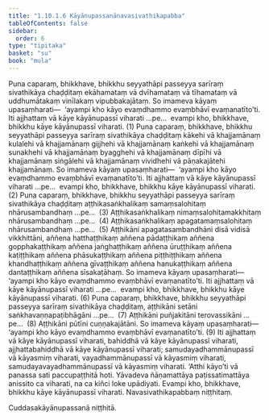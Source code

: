 ```yaml
---
title: "1.10.1.6 Kāyānupassanānavasivathikapabba"
tableOfContents: false
sidebar:
  order: 6
type: "tipitaka"
basket: "su"
book: "mula"
---
```



<DynamicBreadcrumb />

<Division number="112" book="mula" bookNo="9" page="73">

<Paragraph number="325" book="mula">
Puna caparaṃ, bhikkhave, bhikkhu seyyathāpi passeyya sarīraṃ sivathikāya chaḍḍitaṃ ekāhamataṃ vā dvīhamataṃ vā tīhamataṃ vā uddhumātakaṃ vinīlakaṃ vipubbakajātaṃ. So imameva kāyaṃ upasaṃharati—  ‘ayampi kho kāyo evaṃdhammo evaṃbhāvī evaṃanatīto’ti. Iti ajjhattaṃ vā kāye kāyānupassī viharati …pe…  evampi kho, bhikkhave, bhikkhu kāye kāyānupassī viharati. (1)
</Paragraph>

<Paragraph number="326" book="mula">
Puna caparaṃ, bhikkhave, bhikkhu seyyathāpi passeyya sarīraṃ sivathikāya chaḍḍitaṃ kākehi vā khajjamānaṃ kulalehi vā khajjamānaṃ gijjhehi vā khajjamānaṃ kaṅkehi vā khajjamānaṃ sunakhehi vā khajjamānaṃ byagghehi vā khajjamānaṃ dīpīhi vā khajjamānaṃ siṅgālehi vā khajjamānaṃ vividhehi vā pāṇakajātehi khajjamānaṃ. So imameva kāyaṃ upasaṃharati—  ‘ayampi kho kāyo evaṃdhammo evaṃbhāvī evaṃanatīto’ti. Iti ajjhattaṃ vā kāye kāyānupassī viharati …pe…  evampi kho, bhikkhave, bhikkhu kāye kāyānupassī viharati. (2)
</Paragraph>

<Paragraph number="327" book="mula">
Puna caparaṃ, bhikkhave, bhikkhu seyyathāpi passeyya sarīraṃ sivathikāya chaḍḍitaṃ aṭṭhikasaṅkhalikaṃ samaṃsalohitaṃ nhārusambandhaṃ …pe…  (3)
</Paragraph>

<Paragraph number="328" book="mula">
Aṭṭhikasaṅkhalikaṃ nimaṃsalohitamakkhitaṃ nhārusambandhaṃ …pe…  (4)
</Paragraph>

<Paragraph number="329" book="mula">
Aṭṭhikasaṅkhalikaṃ apagatamaṃsalohitaṃ nhārusambandhaṃ …pe…  (5)
</Paragraph>

<Paragraph number="330" book="mula">
Aṭṭhikāni apagatasambandhāni disā vidisā vikkhittāni, aññena hatthaṭṭhikaṃ aññena pādaṭṭhikaṃ aññena gopphakaṭṭhikaṃ aññena jaṅghaṭṭhikaṃ aññena ūruṭṭhikaṃ aññena kaṭiṭṭhikaṃ aññena phāsukaṭṭhikaṃ aññena piṭṭhiṭṭhikaṃ aññena khandhaṭṭhikaṃ aññena gīvaṭṭhikaṃ aññena hanukaṭṭhikaṃ aññena dantaṭṭhikaṃ aññena sīsakaṭāhaṃ. So imameva kāyaṃ upasaṃharati—  ‘ayampi kho kāyo evaṃdhammo evaṃbhāvī evaṃanatīto’ti. Iti ajjhattaṃ vā kāye kāyānupassī viharati …pe…  evampi kho, bhikkhave, bhikkhu kāye kāyānupassī viharati. (6)
</Paragraph>

<Paragraph number="331" book="mula">
Puna caparaṃ, bhikkhave, bhikkhu seyyathāpi passeyya sarīraṃ sivathikāya chaḍḍitaṃ, aṭṭhikāni setāni saṅkhavaṇṇapaṭibhāgāni …pe…  (7)
</Paragraph>

<Paragraph number="332" book="mula">
Aṭṭhikāni puñjakitāni terovassikāni …pe…  (8)
</Paragraph>

<Paragraph number="333" book="mula">
Aṭṭhikāni pūtīni cuṇṇakajātāni. So imameva kāyaṃ upasaṃharati—  ‘ayampi kho kāyo evaṃdhammo evaṃbhāvī evaṃanatīto’ti. (9)
</Paragraph>

<Paragraph number="334" book="mula">
Iti ajjhattaṃ vā kāye kāyānupassī viharati, bahiddhā vā kāye kāyānupassī viharati, ajjhattabahiddhā vā kāye kāyānupassī viharati; samudayadhammānupassī vā kāyasmiṃ viharati, vayadhammānupassī vā kāyasmiṃ viharati, samudayavayadhammānupassī vā kāyasmiṃ viharati. ‘Atthi kāyo’ti vā panassa sati paccupaṭṭhitā hoti. Yāvadeva ñāṇamattāya paṭissatimattāya anissito ca viharati, na ca kiñci loke upādiyati. Evampi kho, bhikkhave, bhikkhu kāye kāyānupassī viharati.

</Paragraph>
</Division>

<Paragraph number="335" type="center" book="mula">
Navasivathikapabbaṃ niṭṭhitaṃ.

  
Cuddasakāyānupassanā niṭṭhitā.
</Paragraph>